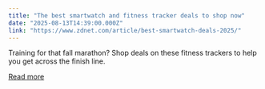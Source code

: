 ```yaml
---
title: "The best smartwatch and fitness tracker deals to shop now"
date: "2025-08-13T14:39:00.000Z"
link: "https://www.zdnet.com/article/best-smartwatch-deals-2025/"
---
```


Training for that fall marathon? Shop deals on these fitness trackers to help you get across the finish line.

[Read more](https://www.zdnet.com/article/best-smartwatch-deals-2025/)
